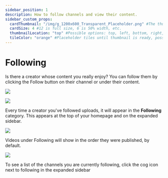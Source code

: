 ```yaml
---
sidebar_position: 1
description: How to follow channels and view their content.
sidebar_custom_props:
  cardThumbnail: "/img/g_1200x600_Transparent_Placeholder.png" #The thumbnail on the category card.
  cardSize: 4 #12 is full size, 6 is 50% width, etc.
  thumbnailLocation: "top" #Possible options: top, left, bottom, right, none
  tileColor: "orange" #Placeholder tiles until thumbnail is ready, possible options: blue, cream, darkpurple, lightpurple, mauve, orange, pink, none
---
```


# Following

Is there a creator whose content you really enjoy? You can follow them by clicking the Follow button on their channel or under their content.

![](/img/en/category-interaction1.png)

![](/img/en/category-interaction2.png)

Every time a creator you've followed uploads, it will appear in the **Following** category. This appears at the top of your homepage and on the expanded sidebar.

![](/img/en/category-interaction11.png)

Videos under Following will show in the order they were published, by default.

![](/img/en/category-interaction12.png)

To see a list of the channels you are currently following, click the cog icon next to following in the expanded sidebar
